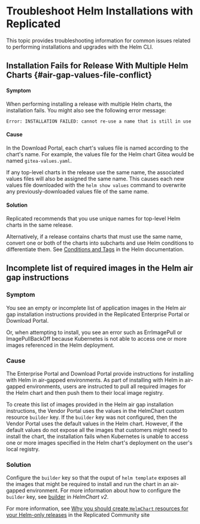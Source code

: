 # Troubleshoot Helm Installations with Replicated

This topic provides troubleshooting information for common issues related to performing installations and upgrades with the Helm CLI.

## Installation Fails for Release With Multiple Helm Charts {#air-gap-values-file-conflict}

#### Symptom

When performing installing a release with multiple Helm charts, the installation fails. You might also see the following error message:

```
Error: INSTALLATION FAILED: cannot re-use a name that is still in use
```

#### Cause

In the Download Portal, each chart's values file is named according to the chart's name. For example, the values file for the Helm chart Gitea would be named `gitea-values.yaml`.

If any top-level charts in the release use the same name, the associated values files will also be assigned the same name. This causes each new values file downloaded with the `helm show values` command to overwrite any previously-downloaded values file of the same name.

#### Solution

Replicated recommends that you use unique names for top-level Helm charts in the same release.

Alternatively, if a release contains charts that must use the same name, convert one or both of the charts into subcharts and use Helm conditions to differentiate them. See [Conditions and Tags](https://helm.sh/docs/chart_best_practices/dependencies/#conditions-and-tags) in the Helm documentation. 

## Incomplete list of required images in the Helm air gap instructions

### Symptom

You see an empty or incomplete list of application images in the Helm air gap installation instructions provided in the Replicated Enterprise Portal or Download Portal.

Or, when attempting to install, you see an error such as ErrImagePull or ImagePullBackOff because Kubernetes is not able to access one or more images referenced in the Helm deployment.

### Cause

The Enterprise Portal and Download Portal provide instructions for installing with Helm in air-gapped environments. As part of installing with Helm in air-gapped environments, users are instructed to pull all required images for the Helm chart and then push them to their local image registry.

To create this list of images provided in the Helm air gap installation instructions, the Vendor Portal uses the values in the HelmChart custom resource `builder` key. If the `builder` key was not configured, then the Vendor Portal uses the default values in the Helm chart. However, if the default values do not expose all the images that customers might need to install the chart, the installation fails when Kubernetes is unable to access one or more images specified in the Helm chart's deployment on the user's local registry.

### Solution

Configure the `builder` key so that the ouput of `helm template` exposes all the images that might be required to install and run the chart in an air-gapped environment. For more information about how to configure the `builder` key, see [builder](/reference/custom-resource-helmchart-v2#builder) in _HelmChart v2_.

For more information, see [Why you should create `HelmChart` resources for your Helm-only releases](https://community.replicated.com/t/why-you-should-create-helmchart-resources-for-your-helm-only-releases/1539) in the Replicated Community site